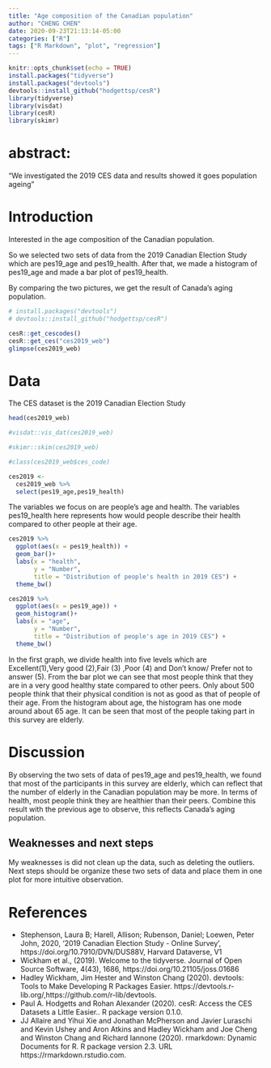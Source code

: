 ```yaml
---
title: "Age composition of the Canadian population"
author: "CHENG CHEN"
date: 2020-09-23T21:13:14-05:00
categories: ["R"]
tags: ["R Markdown", "plot", "regression"]
---
```


```r
knitr::opts_chunk$set(echo = TRUE)
install.packages("tidyverse")
install.packages("devtools")
devtools::install_github("hodgettsp/cesR")
library(tidyverse)
library(visdat)
library(cesR)
library(skimr)
```

# abstract: 
"We investigated the 2019 CES data and results showed it goes population ageing"

# Introduction

Interested in the age composition of the Canadian population.

So we selected two sets of data from the 2019 Canadian Election Study which are pes19_age and pes19_health. After that, we made a histogram of pes19_age and made a bar plot of pes19_health.

By comparing the two pictures, we get the result of Canada's aging population.


```r
# install.packages("devtools")
# devtools::install_github("hodgettsp/cesR")

cesR::get_cescodes()
cesR::get_ces("ces2019_web")
glimpse(ces2019_web)
```

# Data

The CES dataset is the 2019 Canadian Election Study

```r
head(ces2019_web)
```

```r
#visdat::vis_dat(ces2019_web) 

#skimr::skim(ces2019_web)

#class(ces2019_web$ces_code)

ces2019 <- 
  ces2019_web %>% 
  select(pes19_age,pes19_health)

```

The variables we focus on are people's age and health. The variables pes19_health here represents how would people describe their health compared to other people at their age.

```r
ces2019 %>% 
  ggplot(aes(x = pes19_health)) + 
  geom_bar()+
  labs(x = "health",
       y = "Number",
       title = "Distribution of people's health in 2019 CES") +
  theme_bw()
```

```r
ces2019 %>% 
  ggplot(aes(x = pes19_age)) +
  geom_histogram()+
  labs(x = "age",
       y = "Number",
       title = "Distribution of people's age in 2019 CES") +
  theme_bw()
```

In the first graph, we divide health into five levels which are Excellent(1),Very good (2),Fair (3) ,Poor (4) and Don't know/ Prefer not to answer (5). From the bar plot we can see that most people think that they are in a very good healthy state compared to other peers. Only about 500 people think that their physical condition is not as good as that of people of their age. From the histogram about age, the histogram has one mode around about 65 age. It can be seen that most of the people taking part in this survey are elderly.





# Discussion

By observing the two sets of data of pes19_age and pes19_health, we found that most of the participants in this survey are elderly, which can reflect that the number of elderly in the Canadian population may be more. In terms of health, most people think they are healthier than their peers. Combine this result with the previous age to observe, this reflects Canada’s aging population.




## Weaknesses and next steps

My weaknesses is did not clean up the data, such as deleting the outliers.
Next steps should be organize these two sets of data and place them in one plot for more intuitive observation.







# References

- Stephenson, Laura B; Harell, Allison; Rubenson, Daniel; Loewen, Peter John, 2020, '2019 Canadian Election Study - Online Survey', https://doi.org/10.7910/DVN/DUS88V, Harvard Dataverse, V1
- Wickham et al., (2019). Welcome to the tidyverse. Journal of Open
  Source Software, 4(43), 1686, https://doi.org/10.21105/joss.01686
-  Hadley Wickham, Jim Hester and Winston Chang (2020). devtools: Tools to Make Developing R Packages Easier. https://devtools.r-lib.org/,https://github.com/r-lib/devtools.
- Paul A. Hodgetts and Rohan Alexander (2020). cesR: Access the CES
  Datasets a Little Easier.. R package version 0.1.0.
- JJ Allaire and Yihui Xie and Jonathan McPherson and Javier Luraschi and Kevin Ushey and Aron Atkins and Hadley Wickham and Joe Cheng and Winston Chang and Richard Iannone (2020). rmarkdown: Dynamic Documents for R. R package version 2.3. URL https://rmarkdown.rstudio.com.
